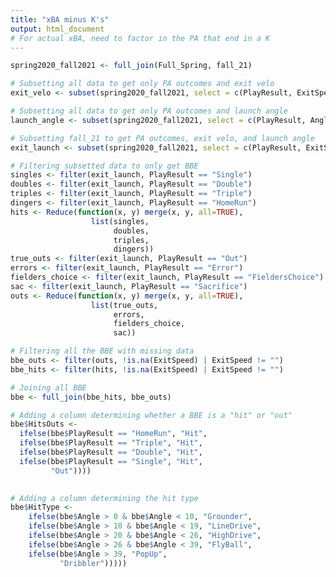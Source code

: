```yaml
---
title: "xBA minus K's"
output: html_document
# For actual xBA, need to factor in the PA that end in a K
---
```


```r
spring2020_fall2021 <- full_join(Full_Spring, fall_21)
```

```r
# Subsetting all data to get only PA outcomes and exit velo
exit_velo <- subset(spring2020_fall2021, select = c(PlayResult, ExitSpeed))
```

```r
# Subsetting all data to get only PA outcomes and launch angle
launch_angle <- subset(spring2020_fall2021, select = c(PlayResult, Angle))
```

```r
# Subsetting fall_21 to get PA outcomes, exit velo, and launch angle
exit_launch <- subset(spring2020_fall2021, select = c(PlayResult, ExitSpeed, Angle))
```

```r
# Filtering subsetted data to only get BBE
singles <- filter(exit_launch, PlayResult == "Single")
doubles <- filter(exit_launch, PlayResult == "Double")
triples <- filter(exit_launch, PlayResult == "Triple")
dingers <- filter(exit_launch, PlayResult == "HomeRun")
hits <- Reduce(function(x, y) merge(x, y, all=TRUE), 
                  list(singles,
                       doubles,
                       triples,
                       dingers))
true_outs <- filter(exit_launch, PlayResult == "Out")
errors <- filter(exit_launch, PlayResult == "Error")
fielders_choice <- filter(exit_launch, PlayResult == "FieldersChoice")
sac <- filter(exit_launch, PlayResult == "Sacrifice")
outs <- Reduce(function(x, y) merge(x, y, all=TRUE), 
                  list(true_outs,
                       errors,
                       fielders_choice,
                       sac))

# Filtering all the BBE with missing data
bbe_outs <- filter(outs, !is.na(ExitSpeed) | ExitSpeed != "")
bbe_hits <- filter(hits, !is.na(ExitSpeed) | ExitSpeed != "")

# Joining all BBE
bbe <- full_join(bbe_hits, bbe_outs)

```

```r
# Adding a column determining whether a BBE is a "hit" or "out"
bbe$HitsOuts <- 
  ifelse(bbe$PlayResult == "HomeRun", "Hit",
  ifelse(bbe$PlayResult == "Triple", "Hit",
  ifelse(bbe$PlayResult == "Double", "Hit",
  ifelse(bbe$PlayResult == "Single", "Hit",
         "Out"))))
  
```

```r
# Adding a column determining the hit type
bbe$HitType <-
    ifelse(bbe$Angle > 0 & bbe$Angle < 10, "Grounder",
    ifelse(bbe$Angle > 10 & bbe$Angle < 19, "LineDrive",
    ifelse(bbe$Angle > 20 & bbe$Angle < 26, "HighDrive",
    ifelse(bbe$Angle > 26 & bbe$Angle < 39, "FlyBall",
    ifelse(bbe$Angle > 39, "PopUp",
           "Dribbler")))))
```

